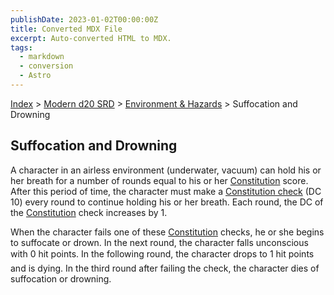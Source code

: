 ```yaml
---
publishDate: 2023-01-02T00:00:00Z
title: Converted MDX File
excerpt: Auto-converted HTML to MDX.
tags:
  - markdown
  - conversion
  - Astro
---
```






[Index](-index) > [Modern d20 SRD](modern-d20-srd-index) > [Environment & Hazards](modern-d20-srd-environment-hazards-index) > Suffocation and Drowning




## Suffocation and Drowning


A character in an airless environment (underwater, vacuum) can hold his or her breath for a number of rounds equal to his or her [Constitution](modern-d20-srd-basics-ability-scores) score. After this period of time, the character must make a [Constitution
  check](modern-d20-srd-basics-ability-scores) (DC 10) every round to continue holding his or her breath. Each round, the DC of the [Constitution](modern-d20-srd-basics-ability-scores) check increases by 1.


When the character fails one of these [Constitution](modern-d20-srd-basics-ability-scores) checks, he or she begins to suffocate or drown. In the next round, the character falls unconscious with 0 hit points. In the following round, the character drops to 1 hit points and is dying. In the third round after failing the check, the character dies of suffocation or drowning.



